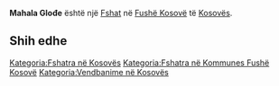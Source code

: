 {{Fshat në Kosovës
 | Emri                = Mahala Glođe
| srp_N_name = Mahala Glođe
| srp_N_FULL_NAME_RO = Mahala Glođe
| srp_N_FULL_NAME_ND_RO = Mahala Glode
| srp_N_SORT_NAME_RG = MAHALAGLODE
| srp_N_FULL_NAME_RG = Mahala Glođe
| srp_N_FULL_NAME_ND_RG = Mahala Glode

 | Emri (Rasa dhanore) = 
 | Figura              = 
 | Shteti              = Kosovo
 | Komuna              = Fushë Kosovë
 | Kodi postar         = 
 | Sipërfaqja          = 

 | Popullsia           = 

 | Regj. i popullsisë  = 
 | Dend. e popullsisë  = 
 | Faqja zyrtare       = 
 <!--- Koordinatat ----> 
 | Gjerësia            = 42.607222
 | Gjatësia            = 21.53
 | Lartësia            = 
}}
'''Mahala Glođe''' është një [[Fshat]] në [[Fushë Kosovë]] të [[Kosovës]].

<!-- == Gjeografia == -->
<!-- == Historia == -->
<!-- == Demografia == -->
== Shih edhe ==
{{Komuna Fushë Kosovë}}
{{Kosovo-Administrata-Cung}}

[[Kategoria:Fshatra në Kosovës]]
[[Kategoria:Fshatra në Kommunes Fushë Kosovë]]
[[Kategoria:Vendbanime në Kosovës]]